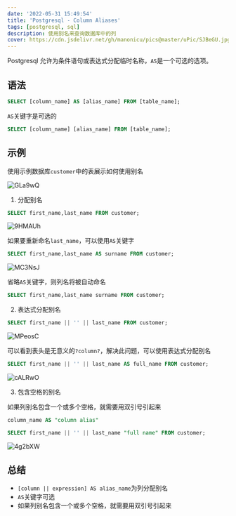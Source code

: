 ```yaml
---
date: '2022-05-31 15:49:54'
title: 'Postgresql - Column Aliases'
tags: [postgresql, sql]
description: 使用别名来查询数据库中的列
cover: https://cdn.jsdelivr.net/gh/manonicu/pics@master/uPic/SJBeGU.jpg
---
```


Postgresql 允许为条件语句或表达式分配临时名称，`AS`是一个可选的选项。

## 语法

```sql
SELECT [column_name] AS [alias_name] FROM [table_name];
```

`AS`关键字是可选的

```sql
SELECT [column_name] [alias_name] FROM [table_name];
```

## 示例

使用示例数据库`customer`中的表展示如何使用别名

![GLa9wQ](https://cdn.jsdelivr.net/gh/manonicu/pics@master/uPic/GLa9wQ.jpg)

1. 分配别名

```sql
SELECT first_name,last_name FROM customer;
```

![9HMAUh](https://cdn.jsdelivr.net/gh/manonicu/pics@master/uPic/9HMAUh.jpg)

如果要重新命名`last_name`，可以使用`AS`关键字

```sql
SELECT first_name,last_name AS surname FROM customer;
```

![MC3NsJ](https://cdn.jsdelivr.net/gh/manonicu/pics@master/uPic/MC3NsJ.jpg)

省略`AS`关键字，则列名将被自动命名

```sql
SELECT first_name,last_name surname FROM customer;
```

2. 表达式分配别名

```sql
SELECT first_name || '' || last_name FROM customer;
```

![MPeosC](https://cdn.jsdelivr.net/gh/manonicu/pics@master/uPic/MPeosC.jpg)

可以看到表头是无意义的`?column?`，解决此问题，可以使用表达式分配别名

```sql
SELECT first_name || '' || last_name AS full_name FROM customer;
```
![cALRwO](https://cdn.jsdelivr.net/gh/manonicu/pics@master/uPic/cALRwO.jpg)

3. 包含空格的别名

如果列别名包含一个或多个空格，就需要用双引号引起来

```sql
column_name AS "column alias"
```

```sql
SELECT first_name || '' || last_name "full name" FROM customer;
```
![4g2bXW](https://cdn.jsdelivr.net/gh/manonicu/pics@master/uPic/4g2bXW.jpg)

## 总结

- `[column || expression] AS alias_name`为列分配别名
- `AS`关键字可选
- 如果列别名包含一个或多个空格，就需要用双引号引起来
